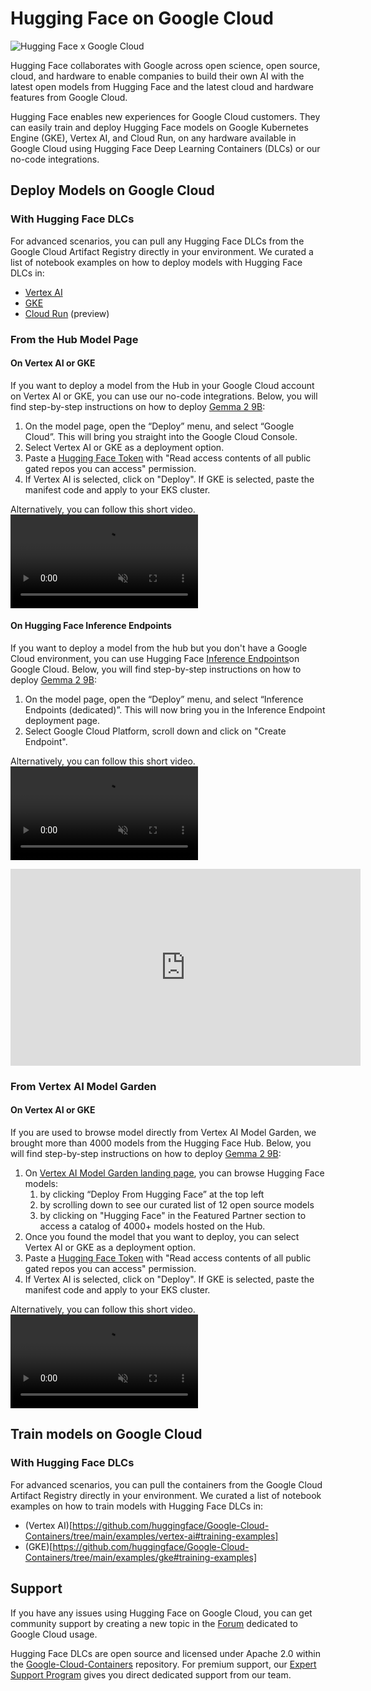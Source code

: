 # Hugging Face on Google Cloud

![Hugging Face x Google Cloud](https://huggingface.co/datasets/huggingface/documentation-images/resolve/main/google-cloud/thumbnail.png)

Hugging Face collaborates with Google across open science, open source, cloud, and hardware to enable companies to build their own AI with the latest open models from Hugging Face and the latest cloud and hardware features from Google Cloud.

Hugging Face enables new experiences for Google Cloud customers. They can easily train and deploy Hugging Face models on Google Kubernetes Engine (GKE), Vertex AI, and Cloud Run, on any hardware available in Google Cloud using Hugging Face Deep Learning Containers (DLCs) or our no-code integrations.

## Deploy Models on Google Cloud

### With Hugging Face DLCs

For advanced scenarios, you can pull any Hugging Face DLCs from the Google Cloud Artifact Registry directly in your environment. We curated a list of notebook examples on how to deploy models with Hugging Face DLCs in:
- [Vertex AI](https://github.com/huggingface/Google-Cloud-Containers/tree/main/examples/vertex-ai#inference-examples)
- [GKE](https://github.com/huggingface/Google-Cloud-Containers/tree/main/examples/gke#inference-examples)
- [Cloud Run](https://github.com/huggingface/Google-Cloud-Containers/tree/main/examples/cloud-run#inference-examples) (preview)

### From the Hub Model Page

#### On Vertex AI or GKE

If you want to deploy a model from the Hub in your Google Cloud account on Vertex AI or GKE, you can use our no-code integrations. Below, you will find step-by-step instructions on how to deploy [Gemma 2 9B](https://huggingface.co/google/gemma-2-9b-it):
1. On the model page, open the “Deploy” menu, and select “Google Cloud”. This will bring you straight into the Google Cloud Console.
2. Select Vertex AI or GKE as a deployment option.
3. Paste a [Hugging Face Token](https://huggingface.co/docs/hub/en/security-tokens) with "Read access contents of all public gated repos you can access" permission.
4. If Vertex AI is selected, click on "Deploy". If GKE is selected, paste the manifest code and apply to your EKS cluster.

Alternatively, you can follow this short video.
<video src="https://huggingface.co/datasets/huggingface/documentation-images/resolve/main/google-cloud/deploy-google-cloud.mp4" controls autoplay muted loop />

#### On Hugging Face Inference Endpoints

If you want to deploy a model from the hub but you don't have a Google Cloud environment, you can use Hugging Face [Inference Endpoints](https://huggingface.co/inference-endpoints/dedicated)on Google Cloud. Below, you will find step-by-step instructions on how to deploy [Gemma 2 9B](https://huggingface.co/google/gemma-2-9b-it):
1. On the model page, open the “Deploy” menu, and select “Inference Endpoints (dedicated)”. This will now bring you in the Inference Endpoint deployment page.
2. Select Google Cloud Platform, scroll down and click on "Create Endpoint". 

Alternatively, you can follow this short video.
<video src="https://huggingface.co/datasets/huggingface/documentation-images/resolve/main/google-cloud/inference-endpoints.mp4" controls autoplay muted loop />

<iframe width="560" height="315" src="https://huggingface.co/datasets/huggingface/documentation-images/resolve/main/google-cloud/inference-endpoints.mp4" title="Spaces intro" frameborder="0" allow="accelerometer; autoplay; clipboard-write; encrypted-media; gyroscope; picture-in-picture" allowfullscreen></iframe>

### From Vertex AI Model Garden

#### On Vertex AI or GKE

If you are used to browse model directly from Vertex AI Model Garden, we brought more than 4000 models from the Hugging Face Hub. Below, you will find step-by-step instructions on how to deploy [Gemma 2 9B](https://huggingface.co/google/gemma-2-9b-it):
1. On [Vertex AI Model Garden landing page](https://console.cloud.google.com/vertex-ai/model-garden), you can browse Hugging Face models:
    1. by clicking “Deploy From Hugging Face” at the top left
    2. by scrolling down to see our curated list of 12 open source models 
    3. by clicking on "Hugging Face" in the Featured Partner section to access a catalog of 4000+ models hosted on the Hub.
2. Once you found the model that you want to deploy, you can select Vertex AI or GKE as a deployment option.
3. Paste a [Hugging Face Token](https://huggingface.co/docs/hub/en/security-tokens) with "Read access contents of all public gated repos you can access" permission.
4. If Vertex AI is selected, click on "Deploy". If GKE is selected, paste the manifest code and apply to your EKS cluster.

Alternatively, you can follow this short video.
<video src="https://huggingface.co/datasets/huggingface/documentation-images/resolve/main/google-cloud/vertex-ai-model-garden.mp4" controls autoplay muted loop />

## Train models on Google Cloud

### With Hugging Face DLCs

For advanced scenarios, you can pull the containers from the Google Cloud Artifact Registry directly in your environment. We curated a list of notebook examples on how to train models with Hugging Face DLCs in:
- (Vertex AI)[https://github.com/huggingface/Google-Cloud-Containers/tree/main/examples/vertex-ai#training-examples]
- (GKE)[https://github.com/huggingface/Google-Cloud-Containers/tree/main/examples/gke#training-examples]

## Support

If you have any issues using Hugging Face on Google Cloud, you can get community support by creating a new topic in the [Forum](https://discuss.huggingface.co/c/google-cloud/69/l/latest) dedicated to Google Cloud usage.

Hugging Face DLCs are open source and licensed under Apache 2.0 within the [Google-Cloud-Containers](https://github.com/huggingface/Google-Cloud-Containers) repository. For premium support, our [Expert Support Program](https://huggingface.co/support) gives you direct dedicated support from our team.